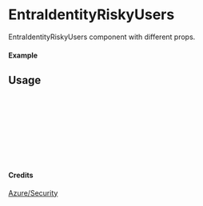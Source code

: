 
<Meta of={EntraIdentityRiskyUsers} title="Azure/Security/EntraIdentityRiskyUsers" />

# EntraIdentityRiskyUsers

EntraIdentityRiskyUsers component with different props.

#### Example

<Canvas of={EntraIdentityRiskyUsers.Primary} />

## Usage

```ts
import { EntraIdentityRiskyUsers } from "yadl-ui";

const Example = () => {
  return (
      <EntraIdentityRiskyUsers />
  );
};

export default Example;
```

#### Credits
[Azure/Security](https://learn.microsoft.com/en-us/azure/architecture/icons/)
